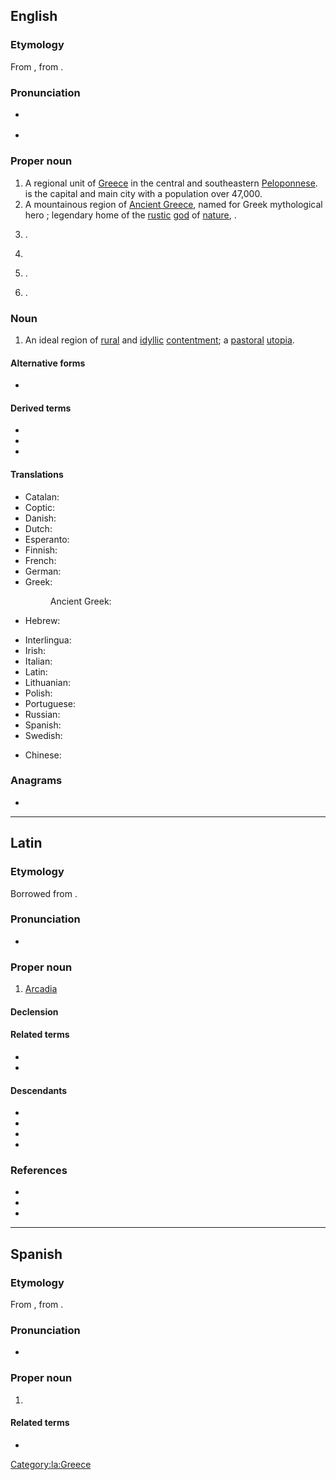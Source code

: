 {{also|arcadia|Arcádia}}
==English==
{{wikipedia|Arcadia|Arcadia (modern region)}}
{{wikipedia|Arcadia (ancient region)}}
{{wikipedia|Arcadia (utopia)}}
===Etymology===
From {{bor|en|la|Arcadia}}, from {{der|en|grc|Ἀρκαδία}}.

===Pronunciation===
* {{a|GA}} {{IPA|en|/ɑɹˈkeɪdi.ə/}}
* {{rhymes|en|eɪdiə}}

===Proper noun===
{{en-proper noun}}

# A regional unit of [[Greece]] in the central and southeastern [[Peloponnese]]. {{w|Tripoli, Greece|Tripoli}} is the capital and main city with a population over 47,000.
# A mountainous region of [[Ancient Greece]], named for Greek mythological hero {{w|Arcas}}; legendary home of the [[rustic]] [[god]] of [[nature]], {{w|Pan (god)|Pan}}.
# {{place|en|city|s/California|c/USA}}.
# {{place|en|city/county seat|co/DeSoto County|s/Florida|c/USA}}
# {{place|en|town/parish seat|par/Bienville Parish|s/Louisiana|c/USA}}.
# {{place|en|city|s/Missouri|c/USA}}.

=== Noun ===
{{en-noun}}

#{{label|en|figurative}} An ideal region of [[rural]] and [[idyllic]] [[contentment]]; a [[pastoral]] [[utopia]].

====Alternative forms====
* {{sense|ideal region}} {{l|en|arcadia}}

====Derived terms====
* {{l|en|Arcadian}}
* {{l|en|Arcadic}}
* {{l|en|Arcady}}

====Translations====
{{trans-top|A district or a prefecture in the central and mid SE Peloponnese}}
* Catalan: {{t|ca|Arcàdia}}
* Coptic: {{t|cop|ⲁⲣⲕⲁⲇⲓⲁ|f|tr=Arkadia}}
* Danish: {{t|da|Arkadien}}
* Dutch: {{t|nl|Arcadië}}
* Esperanto: {{l|eo|Arkadio}}
* Finnish: {{t+|fi|Arkadia}}
* French: {{t+|fr|Arcadie}}
* German: {{t+|de|Arkadien}}
* Greek: {{t+|el|Αρκαδία|f}}
*: Ancient Greek: {{t|grc|Ἀρκαδία|f}}
* Hebrew: {{t|he|ארקאדיה|f|tr=Arkadia}}
{{trans-mid}}
* Interlingua: {{t|ia|Arcadia}}
* Irish: {{t|ga|an Arcáid|f}}
* Italian: {{t|it|Arcadia|f}}
* Latin: {{t|la|Arcadia|f}}
* Lithuanian: {{t|lt|Arkadija}}
* Polish: {{t+|pl|Arkadia|f}}
* Portuguese: {{t|pt|Arcádia|f}}
* Russian: {{t+|ru|Арка́дия|f}}
* Spanish: {{t|es|Arcadia|f}}
* Swedish: {{t|sv|Arkadien|n}}
{{trans-bottom}}
{{trans-top|An ideal region of rural and idyllic contentment}}
* Chinese: {{t+|cmn|世外桃源|tr=shìwàitáoyuán|sc=Hani}}
{{trans-bottom}}

===Anagrams===
* {{anagrams|en|a=aaacdir|acardia}}

{{topics|en|Fictional locations}}

----

==Latin==
{{wikipedia|lang=la}}
===Etymology===
Borrowed from {{bor|la|grc|Ἀρκαδία}}.

===Pronunciation===
* {{la-IPA|Arcadia|eccl=1|vul=1}}

===Proper noun===
{{la-proper noun|Arcadia<1>}}

# [[#English|Arcadia]]

====Declension====
{{la-ndecl|Arcadia<1>}}

====Related terms====
* {{l|la|Arcadicus}}
* {{l|la|Arcadius}}

====Descendants====
* {{desc|ca|Arcàdia}}
* {{desc|it|Arcadia}}
* {{desc|pt|Arcádia}}
* {{desc|es|Arcadia}}

===References===
* {{R:L&S|Arcadia1}}
* {{R:Gaffiot}}
* {{R:Smith's Geography}}

[[Category:la:Greece]]

----

==Spanish==
{{wikipedia|lang=es}}

===Etymology===
From {{der|es|la|Arcadia}}, from {{der|es|grc|Ἀρκαδία}}.

===Pronunciation===
* {{es-IPA}}

===Proper noun===
{{es-proper noun|f}}

# {{l|en|Arcadia}}

====Related terms====
* {{l|es|arcadio}}